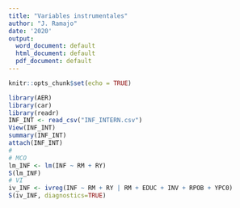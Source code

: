 ```yaml
---
title: "Variables instrumentales"
author: "J. Ramajo"
date: '2020'
output:
  word_document: default
  html_document: default
  pdf_document: default
---
```


```r
knitr::opts_chunk$set(echo = TRUE)
```

```r
library(AER)
library(car)
library(readr)
INF_INT <- read_csv("INF_INTERN.csv")
View(INF_INT)
summary(INF_INT)
attach(INF_INT)
#
# MCO
lm_INF <- lm(INF ~ RM + RY)
S(lm_INF)
# VI
iv_INF <- ivreg(INF ~ RM + RY | RM + EDUC + INV + RPOB + YPC0)
S(iv_INF, diagnostics=TRUE)
```
